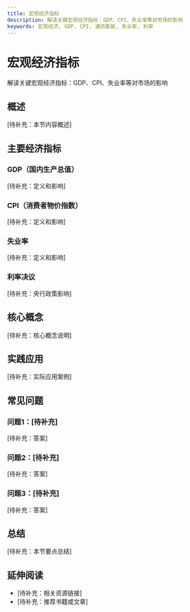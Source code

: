 ```yaml
---
title: 宏观经济指标
description: 解读关键宏观经济指标：GDP、CPI、失业率等对市场的影响
keywords: 宏观经济, GDP, CPI, 通货膨胀, 失业率, 利率
---
```


# 宏观经济指标

解读关键宏观经济指标：GDP、CPI、失业率等对市场的影响

## 概述

[待补充：本节内容概述]

## 主要经济指标

### GDP（国内生产总值）
[待补充：定义和影响]

### CPI（消费者物价指数）
[待补充：定义和影响]

### 失业率
[待补充：定义和影响]

### 利率决议
[待补充：央行政策影响]

## 核心概念

[待补充：核心概念说明]

## 实践应用

[待补充：实际应用案例]

## 常见问题

### 问题1：[待补充]
[待补充：答案]

### 问题2：[待补充]
[待补充：答案]

### 问题3：[待补充]
[待补充：答案]

## 总结

[待补充：本节要点总结]

## 延伸阅读

- [待补充：相关资源链接]
- [待补充：推荐书籍或文章]
